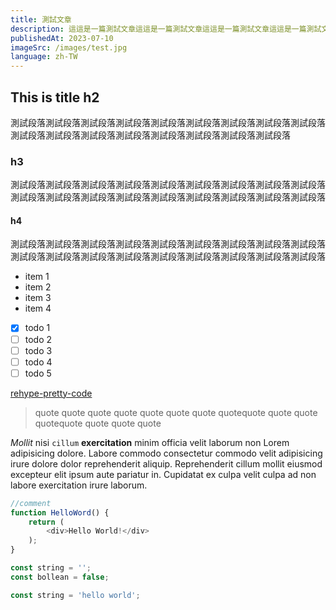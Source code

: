 ```yaml
---
title: 測試文章
description: 這這是一篇測試文章這這是一篇測試文章這這是一篇測試文章這這是一篇測試文章這這是一篇測試文章這這是一篇測試文章
publishedAt: 2023-07-10
imageSrc: /images/test.jpg
language: zh-TW
---
```


## This is title h2
測試段落測試段落測試段落測試段落測試段落測試段落測試段落測試段落測試段落測試段落測試段落測試段落測試段落測試段落測試段落測試段落測試段落

### h3
測試段落測試段落測試段落測試段落測試段落測試段落測試段落測試段落測試段落測試段落測試段落測試段落測試段落測試段落測試段落測試段落測試段落測試段落

#### h4
測試段落測試段落測試段落測試段落測試段落測試段落測試段落測試段落測試段落測試段落測試段落測試段落測試段落測試段落測試段落測試段落測試段落測試段落

- item 1
- item 2
- item 3
- item 4

- [x] todo 1
- [ ] todo 2
- [ ] todo 3
- [ ] todo 4
- [ ] todo 5

[rehype-pretty-code](https://rehype-pretty-code.netlify.app/)

> quote quote quote quote quote quote quote quotequote quote quote quotequote quote quote quote

*Mollit* nisi `cillum` **exercitation** minim officia velit laborum non Lorem
adipisicing dolore. Labore commodo consectetur commodo velit adipisicing irure
dolore dolor reprehenderit aliquip. Reprehenderit cillum mollit eiusmod
excepteur elit ipsum aute pariatur in. Cupidatat ex culpa velit culpa ad non
labore exercitation irure laborum.

```js title="sdqwe" {1}
//comment
function HelloWord() {
	return (
		<div>Hello World!</div>
	);
}
```

```js title="sdjdowe"
const string = '';
const bollean = false;
```

```js title="sdwe"
const string = 'hello world';
```

